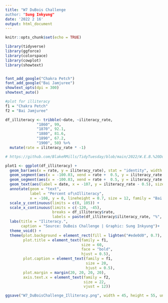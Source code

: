 ```yaml
---
title: "W7 DuBois Challenge
author: "Sung Inkyung"
date: '2022 2 16'
output: html_document
---
```


```r
knitr::opts_chunk$set(echo = TRUE)
```

```r
library(tidyverse)
library(ggforce)
library(colorspace)
library(cowplot)
library(showtext)


font_add_google("Chakra Petch")
font_add_google("Bai Jamjuree")
showtext_opts(dpi = 300)
showtext_auto()

#plot for illiteracy
f1 = "Chakra Petch"
f2 = "Bai Jamjuree"
```


```r
df_illiteracy <- tribble(~date, ~iliteracy_rate,
              "1860", 99,
              "1870", 92.1,
              "1880", 81.6,
              "1890", 67.2,
              "1900", 50) %>% 
  mutate(rate = iliteracy_rate * -1)

# https://github.com/BlakeRMills/TidyTuesday/blob/main/2022/W.E.B.%20Du%20Bois%20(15%20Feb%202022)/WEB%20Du%20Bois%20(15%20Feb%202022).R

plot1 <- ggplot(df_illiteracy) +
  geom_bar(aes(x = rate, y = iliteracy_rate), stat = "identity", width = 1.7, fill = "gray15") +
  geom_segment(aes(x = -100.03, xend = rate +  0.5, y = iliteracy_rate - 0.3, yend = iliteracy_rate - 0.3), size = 6.5, lineend = "round", color = "black") +
  geom_segment(aes(x = -100.03, xend = rate +  0.5, y = iliteracy_rate - 0.3, yend = iliteracy_rate - 0.3), size = 6, lineend = "round", color = lighten("#ede0d0", 0.7)) +
  geom_text(aes(label = date, x = -107, y = iliteracy_rate - 0.5), size = 15, family = f2) +
  annotate(geom = "text",
           label = "Percent of\nIlliteracy", 
           x = -108, y = 0, lineheight = 0.7, size = 12, family = "Bai Jamjuree") +
  scale_y_continuous(limits = c(0, 105)) +
  scale_x_continuous(limits = c(-120, -45), 
                     breaks = df_illiteracy$rate,
                     labels = paste(df_illiteracy$iliteracy_rate, "%", sep = "")) +
  labs(title = "Iliteracy.",
       caption = "Source: DuBois Challenge | Graphic: Sung Inkyung")+
  theme_void() +
  theme(plot.background = element_rect(fill = lighten("#ede0d0", 0.7), color = NA),
        plot.title = element_text(family = f1, 
                                  size = 60,
                                  face = "bold",
                                  hjust = 0.5),
        plot.caption = element_text(family = f1,
                                    size = 20,
                                    hjust = 0.5),
        plot.margin = margin(20, 20, 20, 20),
        axis.text.x = element_text(family = f2, 
                                   size = 22,
                                   vjust = 12))

ggsave("W7_DuBoisChallenge_Illiteracy.png", width = 45, height = 55, units = "cm")
    
```
